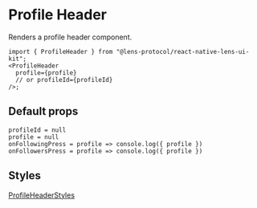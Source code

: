# Profile Header

Renders a profile header component.

```tsx
import { ProfileHeader } from "@lens-protocol/react-native-lens-ui-kit";
<ProfileHeader
  profile={profile}
  // or profileId={profileId}
/>;
```

## Default props

```
profileId = null
profile = null
onFollowingPress = profile => console.log({ profile })
onFollowersPress = profile => console.log({ profile })
```

## Styles

[ProfileHeaderStyles](https://github.com/lens-protocol/react-native-lens-ui-kit/blob/main/src/types.ts#L157)
